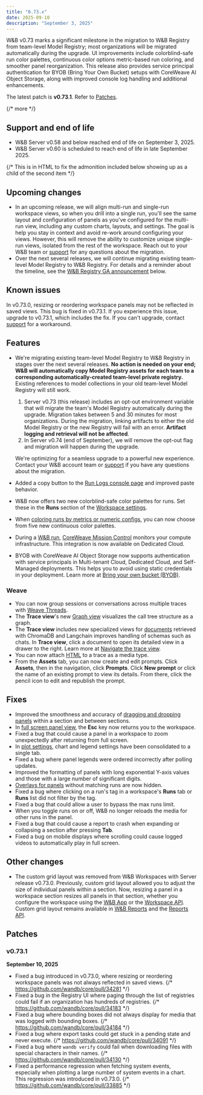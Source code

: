 ```yaml
---
title: "0.73.x"
date: 2025-09-10
description: "September 3, 2025"
---
```


W&B v0.73 marks a significant milestone in the migration to W&B Registry from team-level Model Registry; most organizations will be migrated automatically during the upgrade. UI improvements include colorblind-safe run color palettes, continuous color options metric-based run coloring, and smoother panel reorganization. This release also provides service principal authentication for BYOB (Bring Your Own Bucket) setups with CoreWeave AI Object Storage, along with improved console log handling and additional enhancements.

The latest patch is **v0.73.1**. Refer to [Patches](#patches).

{/* more */}

## Support and end of life
<ul>
  <li>W&B Server v0.58 and below reached end of life on September 3, 2025.</li>
  <li>W&B Server v0.60 is scheduled to reach end of life in late September 2025.</li>
</ul>{/* This is in HTML to fix the admonition included below showing up as a child of the second item */}


<Text/>

## Upcoming changes
- In an upcoming release, we will align multi-run and single-run workspace views, so when you drill into a single run, you'll see the same layout and configuration of panels as you've configured for the multi-run view, including any custom charts, layouts, and settings. The goal is help you stay in context and avoid re-work around configuring your views. However, this will remove the ability to customize unique single-run views, isolated from the rest of the workspace. Reach out to your W&B team or [support](mailto:support@wandb.ai) for any questions about the migration.
- Over the next several releases, we will continue migrating existing team-level Model Registry to W&B Registry. For details and a reminder about the timeline, see the [W&B Registry GA announcement](#registry_ga_announcement) below.

## Known issues
In v0.73.0, resizing or reordering workspace panels may not be reflected in saved views. This bug is fixed in v0.73.1. If you experience this issue, upgrade to v0.73.1, which includes the fix. If you can't upgrade, contact [support](mailto:support@wandb.ai) for a workaround.

## Features
- <a id="registry_ga_announcement"></a>We're migrating existing team-level Model Registry to W&B Registry in stages over the next several releases. **No action is needed on your end; W&B will automatically copy Model Registry assets for each team to a corresponding automatically-created team-level private registry.** Existing references to model collections in your old team-level Model Registry will still work.
    1. Server v0.73 (this release) includes an opt-out environment variable that will migrate the team's Model Registry automatically during the upgrade. Migration takes between 5 and 30 minutes for most organizations. During the migration, linking artifacts to either the old Model Registry or the new Registry will fail with an error. **Artifact logging and retrieval will not be affected**.
    2. In Server v0.74 (end of September), we will remove the opt-out flag and migration will happen during the upgrade.

    We're optimizing for a seamless upgrade to a powerful new experience. Contact your W&B account team or [support](mailto:support@wandb.ai) if you have any questions about the migration.
- Added a copy button to the [Run Logs console page](/guides/models/app/console-logs/) and improved paste behavior.
- W&B now offers two new colorblind-safe color palettes for runs. Set these in the **Runs** section of the [Workspace settings](/guides/models/app/features/cascade-settings/#workspace-settings).
- When [coloring runs by metrics or numeric configs](/guides/models/track/runs/color-code-runs/), you can now choose from five new continuous color palettes.
- During a [W&B run](/guides/models/track/runs/), [CoreWeave Mission Control](https://www.coreweave.com/mission-control) monitors your compute infrastructure. This integration is now available on Dedicated Cloud.
- BYOB with CoreWeave AI Object Storage now supports authentication with service principals in Multi-tenant Cloud, Dedicated Cloud, and Self-Managed deployments. This helps you to avoid using static credentials in your deployment. Learn more at [Bring your own bucket (BYOB)](/guides/hosting/data-security/secure-storage-connector/).

### Weave
- You can now group sessions or conversations across multiple traces with [Weave Threads](https://weave-docs.wandb.ai/guides/tracking/threads/).
- The **Trace view**'s new [Graph view](https://weave-docs.wandb.ai/guides/tracking/trace-tree#graph-view) visualizes the call tree structure as a graph.
- The **Trace view** includes new specialized views for [documents](https://weave-docs.wandb.ai/guides/core-types/media#documents) retrieved with ChromaDB and Langchain improves handling of schemas such as chats. In **Trace view**, click a document to open its detailed view in a drawer to the right. Learn more at [Navigate the trace view](https://weave-docs.wandb.ai/guides/tracking/trace-tree/).
- You can now attach [HTML](https://weave-docs.wandb.ai/guides/core-types/media#html) to a trace as a media type.
- From the **Assets** tab, you can now create and edit prompts. Click **Assets**, then in the navigation, click **Prompts**. Click **New prompt** or click the name of an existing prompt to view its details. From there, click the pencil icon to edit and republish the prompt.

## Fixes

- Improved the smoothness and accuracy of [dragging and dropping panels](/guides/models/app/features/panels/#move-a-panel) within a section and between sections.
- In [full screen panel view](/guides/models/app/features/panels/#view-a-panel-in-full-screen-mode), the **Esc** key now returns you to the workspace.
- Fixed a bug that could cause a panel in a workspace to zoom unexpectedly after returning from full screen.
- In [plot settings](/guides/models/app/features/panels/line-plot/#edit-line-plot-settings), chart and legend settings have been consolidated to a single tab.
- Fixed a bug where panel legends were ordered incorrectly after polling updates.
- Improved the formatting of panels with long exponential Y-axis values and those with a large number of significant digits.
- [Overlays for panels](/guides/models/app/features/panels/media/#overlays) without matching runs are now hidden.
- Fixed a bug where clicking on a run's tag in a workspace's **Runs** tab or **Runs** list did not filter by the tag.
- Fixed a bug that could allow a user to bypass the max runs limit.
- When you toggle runs on or off, W&B no longer reloads the media for other runs in the panel.
- Fixed a bug that could cause a report to crash when expanding or collapsing a section after pressing **Tab**.
- Fixed a bug on mobile displays where scrolling could cause logged videos to automatically play in full screen.

## Other changes
- The custom grid layout was removed from W&B Workspaces with Server release v0.73.0. Previously, custom grid layout allowed you to adjust the size of individual panels within a section. Now, resizing a panel in a workspace section resizes all panels in that section, whether you configure the workspace using the [W&B App](/guides/models/app/features/panels/#manage-a-sections-panels) or the [Workspace API](ref/wandb_workspaces/workspaces.md#class-sectionlayoutsettings). Custom grid layout remains available in [W&B Reports](/guides/core/reports/_index) and the [Reports API](/ref/wandb_workspaces/reports).

## Patches

### v0.73.1
**September 10, 2025**
- Fixed a bug introduced in v0.73.0, where resizing or reordering workspace panels was not always reflected in saved views. {/* https://github.com/wandb/core/pull/34281 */}
- Fixed a bug in the Registry UI where paging through the list of registries could fail if an organization has hundreds of registries. {/* https://github.com/wandb/core/pull/34183 */}
- Fixed a bug where bounding boxes did not always display for media that was logged with bounding boxes. {/* https://github.com/wandb/core/pull/34184 */}
- Fixed a bug where export tasks could get stuck in a pending state and never execute. {/* https://github.com/wandb/core/pull/34091 */}
- Fixed a bug where `wandb verify` could fail when downloading files with special characters in their names. {/* https://github.com/wandb/core/pull/34130 */}
- Fixed a performance regression when fetching system events, especially when plotting a large number of system events in a chart. This regression was introduced in v0.73.0. {/* https://github.com/wandb/core/pull/33885 */}

